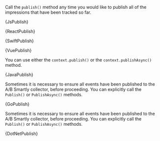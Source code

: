 







Call the `publish()` method any time you would like to publish all of
the impressions that have been tracked so far.

<Tabs groupId="language">

<TabItem value="js" label="Javascript">

<CodeBlock language="js">{JsPublish}</CodeBlock>

</TabItem>

<TabItem value="react" label="React">

<CodeBlock language="jsx">{ReactPublish}</CodeBlock>

</TabItem>

<TabItem value="swift" label="Swift">

<CodeBlock language="swift">{SwiftPublish}</CodeBlock>

</TabItem>

<TabItem value="vue" label="Vue2">

<CodeBlock language="js">{VuePublish}</CodeBlock>

</TabItem>

<TabItem value="java" label="Java">

You can use either the `context.publish()` or the `context.publishAsync()` method.

<CodeBlock language="java">{JavaPublish}</CodeBlock>

</TabItem>

<TabItem value="go" label="Go">

Sometimes it is necessary to ensure all events have been published to the A/B
Smartly collector, before proceeding. You can explicitly call the `Publish()` or
`PublishAsync()` methods.

<CodeBlock language="go">{GoPublish}</CodeBlock>

</TabItem>

<TabItem value="dotnet" label=".NET">

Sometimes it is necessary to ensure all events have been published to the
A/B Smartly collector, before proceeding. You can explicitly call the
`Publish()` or `PublishAsync()` methods.

<CodeBlock language="csharp">{DotNetPublish}</CodeBlock>

</TabItem>

</Tabs>
